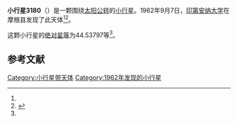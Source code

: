 {{Infobox planet
| bgcolour = #FFFFC0
| name = 3180 Morgan
| symbol = 
| image = 
| caption = 
| discovery = yes
| discovery_ref = 
| discoverer = [[印第安纳大学|印第安纳大学]]
| discovery_site = [[摩根县|摩根县]] 
| discovered = 1962年9月7日
| designations = yes
| mp_name = 
| named_after = 
| alt_names = 1962 RO/ 1974 HL / 1977 DZ / 1979 YT2 / 1982 SD1
| mp_category = [[主带小行星|主带小行星]]
| orbit_ref = <ref name="a">[http://ssd.jpl.nasa.gov/sbdb.cgi?sstr=3180 3180 Morgan] {{Wayback|url=http://ssd.jpl.nasa.gov/sbdb.cgi?sstr=3180 |date=20200923203409 }}，小行星數據庫瀏覽器（JPL Small-Body Database Browser）－[[美国国家航空航天局|美国国家航空航天局]]喷气推进实验室</ref>
| epoch = 2456400.5 (2013年4月18日更新)
| aphelion = {{convert|2.5612802|AU|km|3|abbr=on|lk=out}}
| perihelion = {{convert|1.9003496|AU|km|3|abbr=on}}
| semimajor = {{convert|2.2308149|AU|km|3|abbr=on}}
| eccentricity = 0.1481366
| period = 1217.008834 [[日|日]]<br />3.33[[儒略年|儒略年]]
| avg_speed = 
| inclination = 5.27390
| asc_node = 354.23960
| mean_anomaly = 
| arg_peri = 44.53797
| satellites = 
| physical_characteristics = yes
| dimensions = 
| mass = 
| density = 
| surface_grav = 
| escape_velocity = 
| sidereal_day = 
| axial_tilt = 
| pole_ecliptic_lat = 
| pole_ecliptic_lon = 
| albedo = 
| temperatures= 
| temp_name1 = 
| mean_temp_1 = 
| max_temp_1 = 
| temp_name2 = 
| max_temp_2 = 
| spectral_type = 
| abs_magnitude = 44.53797
}}

'''小行星3180'''（{{lang-en|3180 Morgan}}）是一颗围绕[[太阳|太阳]][[公转|公转]]的[[小行星|小行星]]。1962年9月7日，[[印第安纳大学|印第安纳大学]]在摩根县发现了此天体<ref name="a" /><ref>{{cite news|title=小行星列表|url=http://cfa-www.harvard.edu/iau/lists/NumberedMPs.txt|accessdate=2013-07-08|newspaper=哈佛大学|archive-date=2008-05-17|archive-url=https://web.archive.org/web/20080517010638/http://cfa-www.harvard.edu/iau/lists/NumberedMPs.txt|dead-url=no}}</ref>。

这颗小行星的[[绝对星等|绝对星等]]为44.53797等<ref name="a" />。

==参考文献==
{{reflist}}
{{Minor Planet Number|[[小行星3179|小行星3179]]|[[小行星3181|小行星3181]]}}

{{小天体}}

[[Category:小行星带天体|Category:小行星带天体]]
[[Category:1962年发现的小行星|Category:1962年发现的小行星]]

{{asteroid-stub}}
